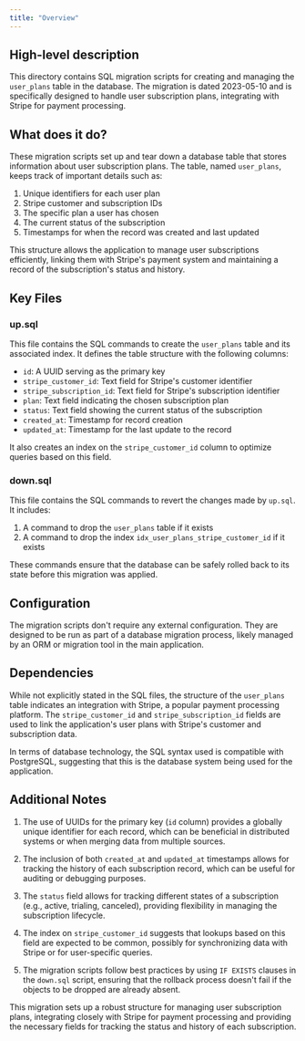 ```yaml
---
title: "Overview"
---
```


## High-level description
This directory contains SQL migration scripts for creating and managing the `user_plans` table in the database. The migration is dated 2023-05-10 and is specifically designed to handle user subscription plans, integrating with Stripe for payment processing.

## What does it do?
These migration scripts set up and tear down a database table that stores information about user subscription plans. The table, named `user_plans`, keeps track of important details such as:

1. Unique identifiers for each user plan
2. Stripe customer and subscription IDs
3. The specific plan a user has chosen
4. The current status of the subscription
5. Timestamps for when the record was created and last updated

This structure allows the application to manage user subscriptions efficiently, linking them with Stripe's payment system and maintaining a record of the subscription's status and history.

## Key Files

### up.sql
This file contains the SQL commands to create the `user_plans` table and its associated index. It defines the table structure with the following columns:

- `id`: A UUID serving as the primary key
- `stripe_customer_id`: Text field for Stripe's customer identifier
- `stripe_subscription_id`: Text field for Stripe's subscription identifier
- `plan`: Text field indicating the chosen subscription plan
- `status`: Text field showing the current status of the subscription
- `created_at`: Timestamp for record creation
- `updated_at`: Timestamp for the last update to the record

It also creates an index on the `stripe_customer_id` column to optimize queries based on this field.

### down.sql
This file contains the SQL commands to revert the changes made by `up.sql`. It includes:

1. A command to drop the `user_plans` table if it exists
2. A command to drop the index `idx_user_plans_stripe_customer_id` if it exists

These commands ensure that the database can be safely rolled back to its state before this migration was applied.

## Configuration
The migration scripts don't require any external configuration. They are designed to be run as part of a database migration process, likely managed by an ORM or migration tool in the main application.

## Dependencies
While not explicitly stated in the SQL files, the structure of the `user_plans` table indicates an integration with Stripe, a popular payment processing platform. The `stripe_customer_id` and `stripe_subscription_id` fields are used to link the application's user plans with Stripe's customer and subscription data.

In terms of database technology, the SQL syntax used is compatible with PostgreSQL, suggesting that this is the database system being used for the application.

## Additional Notes
1. The use of UUIDs for the primary key (`id` column) provides a globally unique identifier for each record, which can be beneficial in distributed systems or when merging data from multiple sources.

2. The inclusion of both `created_at` and `updated_at` timestamps allows for tracking the history of each subscription record, which can be useful for auditing or debugging purposes.

3. The `status` field allows for tracking different states of a subscription (e.g., active, trialing, canceled), providing flexibility in managing the subscription lifecycle.

4. The index on `stripe_customer_id` suggests that lookups based on this field are expected to be common, possibly for synchronizing data with Stripe or for user-specific queries.

5. The migration scripts follow best practices by using `IF EXISTS` clauses in the `down.sql` script, ensuring that the rollback process doesn't fail if the objects to be dropped are already absent.

This migration sets up a robust structure for managing user subscription plans, integrating closely with Stripe for payment processing and providing the necessary fields for tracking the status and history of each subscription.